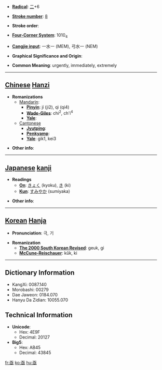 * '''[[Wiktionary:Chinese radical index| Radical]]''': [[Wiktionary:Chinese radical index 二|二]]+6

* '''[[Wiktionary:Chinese total strokes index|Stroke number]]''': [[Wiktionary:Chinese total strokes index 8|8]]

* '''Stroke order''': 

* '''[[Wiktionary:Chinese four corner index|Four-Corner System]]''': 1010<sub>4</sub>

* '''[[Wiktionary:Chinese Cangjie index|Cangjie input]]''': 一水一 (MEM), 弓水一 (NEM)

* '''Graphical Significance and Origin''': 

* '''Common Meaning''': urgently, immediately, extremely

----

== [[Chinese]] [[Hanzi]] ==

* '''Romanizations'''
** [[Mandarin]]:
*** '''[[Pinyin]]''': jí (ji2), qì (qi4)
*** '''[[Wade-Giles]]''': chi<sup>2</sup>, ch'i<sup>4</sup>
*** '''[[Yale]]''': 
**[[Cantonese]]
***'''[[Jyutping]]''':
***'''[[Penkyamp]]''': 
***'''[[Yale]]''': gik1, kei3

* '''Other info''': 

----

== [[Japanese]] [[kanji]] ==

* '''Readings'''
** '''[[On]]''': [[きょく]] (kyoku), [[き]] (ki)
** '''[[Kun]]''': [[すみやか]] (sumiyaka)

* '''Other info''':  

----

== [[Korean]] [[Hanja]] ==

* '''Pronunciation''': 극, 기

* '''Romanization'''
** '''[[The 2000 South Korean Revised Romanization|The 2000 South Korean Revised]]''': geuk, gi
** '''[[McCune-Reischauer]]''': kŭk, ki

----

== Dictionary Information ==

* KangXi: 0087.140
* Morobashi: 00279
* Dae Jaweon: 0184.070
* Hanyu Da Zidian: 10055.070

== Technical Information ==

* '''Unicode''':
** Hex: 4E9F
** Decimal: 20127
* '''Big5''':
** Hex: AB45
** Decimal: 43845

[[fr:亟]]
[[ko:亟]]
[[hu:亟]]